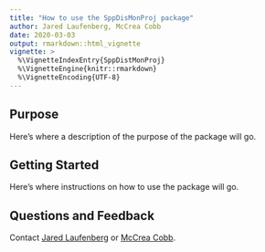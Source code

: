 ```yaml
---
title: "How to use the SppDisMonProj package"
author: Jared Laufenberg, McCrea Cobb
date: 2020-03-03
output: rmarkdown::html_vignette
vignette: >
  %\VignetteIndexEntry{SppDistMonProj}
  %\VignetteEngine{knitr::rmarkdown}
  %\VignetteEncoding{UTF-8}
---
```


## Purpose

Here's where a description of the purpose of the package will go.

## Getting Started

Here's where instructions on how to use the package will go.

## Questions and Feedback

Contact [Jared Laufenberg](mailto: jared_laufenberg@fws.gov) or 
[McCrea Cobb](mailto: mccrea_cobb@fws.gov). 
